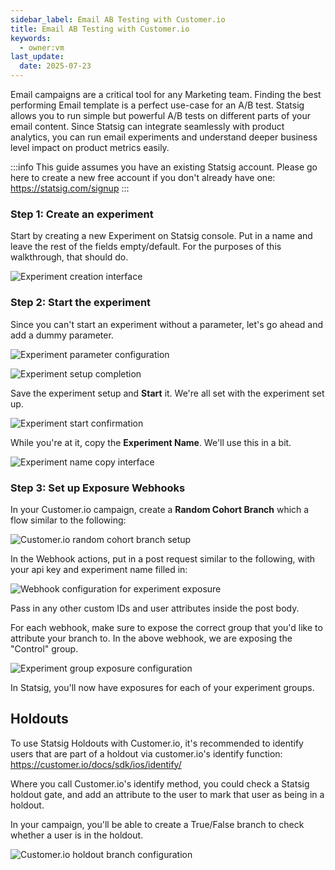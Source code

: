 ```yaml
---
sidebar_label: Email AB Testing with Customer.io
title: Email AB Testing with Customer.io
keywords:
  - owner:vm
last_update:
  date: 2025-07-23
---
```


Email campaigns are a critical tool for any Marketing team.  Finding the best performing Email template is a perfect use-case for an A/B test.  Statsig allows you to run simple but powerful A/B tests on different parts of your email content.  Since Statsig can integrate seamlessly with product analytics, you can run email experiments and understand deeper business level impact on product metrics easily.

:::info
This guide assumes you have an existing Statsig account.  Please go here to create a new free account if you don't already have one: https://statsig.com/signup
:::

### Step 1: Create an experiment

Start by creating a new Experiment on Statsig console. Put in a name and leave the rest of the fields empty/default.  For the purposes of this walkthrough, that should do.

![Experiment creation interface](https://user-images.githubusercontent.com/74588208/210731384-8bbfc1e1-076c-4ae3-959a-ef1507801e71.png)

### Step 2: Start the experiment

Since you can't start an experiment without a parameter, let's go ahead and add a dummy parameter.

![Experiment parameter configuration](https://user-images.githubusercontent.com/74588208/210316935-99f13616-c412-47c1-b9ab-99b90462805e.png)

![Experiment setup completion](https://user-images.githubusercontent.com/74588208/210731687-0883c356-5cef-458d-a6aa-bfde9ad36f8b.png)

Save the experiment setup and **Start** it.  We're all set with the experiment set up.

![Experiment start confirmation](https://user-images.githubusercontent.com/74588208/210731969-decf481a-b6a2-41ee-b1c1-6b917bb18fab.png)

While you're at it, copy the **Experiment Name**.  We'll use this in a bit.

![Experiment name copy interface](https://user-images.githubusercontent.com/74588208/210732298-34c0e1f4-6485-425b-af07-fa535ad86396.png)

### Step 3: Set up Exposure Webhooks

In your Customer.io campaign, create a **Random Cohort Branch** which a flow similar to the following:

![Customer.io random cohort branch setup](https://user-images.githubusercontent.com/87334575/211873572-0966ae02-4a41-40a1-b55d-19378f1d0b98.png)

In the Webhook actions, put in a post request similar to the following, with your api key and experiment name filled in:

![Webhook configuration for experiment exposure](https://user-images.githubusercontent.com/87334575/211873593-d48ed161-2a55-4099-8f06-7835ee82d011.png)

Pass in any other custom IDs and user attributes inside the post body. 

For each webhook, make sure to expose the correct group that you'd like to attribute your branch to. In the above webhook, we are exposing the "Control" group.

![Experiment group exposure configuration](https://user-images.githubusercontent.com/87334575/211873585-1b2da267-cd72-4c29-acde-d1888500ac36.png)

In Statsig, you'll now have exposures for each of your experiment groups.

## Holdouts

To use Statsig Holdouts with Customer.io, it's recommended to identify users that are part of a holdout via customer.io's identify function: https://customer.io/docs/sdk/ios/identify/

Where you call Customer.io's identify method, you could check a Statsig holdout gate, and add an attribute to the user to mark that user as being in a holdout. 

In your campaign, you'll be able to create a True/False branch to check whether a user is in the holdout.

![Customer.io holdout branch configuration](https://user-images.githubusercontent.com/87334575/211888584-a164d8bf-0d78-4a6b-86ab-ea336fd2bc3a.png)
